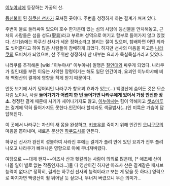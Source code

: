 [[이누야샤]]에 등장하는 가공의 산.

[[등신불]]이 된 [[하쿠신 선사]]가 모셔진 곳이다. 주변을 청정하게 하는 결계가 쳐져 있다.

주변이 물로 둘러싸여 있으며 호수 한가운데 있는 섬의 사당에 등신불을 안치해놓고, 근처의 사람들은 섬을 성도(聖島)라고 부르며 성역으로 여기고 함부로 들어가지 않고 있었다. 산기슭에는 하쿠신 선사가 세운 정화소라고 불리는 절이 있으며, 참배하면 어떤 죄라도 씻어준다고 하여 많은 사람들이 참배하게 되었다. 하지만 선사의 마음을 파고든 [[나라쿠]]의 도피처가 되었으며, 산 주위만 청정하지 산 내부는 요괴가 득실득실거리고 있었다.

나라쿠를 추격해온 [wiki:"이누야샤" 이누야샤] 일행은 [[칠인대]]와 싸우게 되었다. 나라쿠가 칠인대를 부린 이유는 사악한 망령이기는 해도 일단 인간이라, 요괴인 이누야샤에 비해 백령산의 결계에 영향을 적게 받기 때문이다.

언뜻 보기에 사기 덩어리인 나라쿠가 항요괴 효과가 있는(...) 백령산에 숨어든 것은 모순처럼 보이나, 사실 '''들어가기가 어렵지 한 번 들어가면 나라쿠에게 있어서 가장 안전한 장소'''. 청정한 결계 때문에 사기가 새어나가지도 않고, [[이누야샤]]는 힘이 약해지고 [[셋쇼마루]]는 결계에 막혀 들어가지도 못한다.인간이라 할지라도 색골법사(...)인 미륵은 가슴이 답답해진다.

이 곳에서 나라쿠는 자신의 새 몸을 완성하고, [[키쿄우]]를 죽이기 위해 인간인 [[오니구모]]의 마음을 뽑아내며, 새로운 분신인 [[하쿠도시]]를 만든다.

하쿠신 선사가 완전히 성불하여 사라진 후에는 결계가 풀려 안에 있던 요괴가 전부 풀려나오고 나라쿠가 빠져나온 영향으로 아예 무너져벼렸다.

여담으로 ~~대체 왠지~~아즈사 산과 헷갈리는 사람이 의외로 많은데,
[* 애초에 산이 나올 일이 별로 없는 작품인지라...]둘 다 영산이긴 하지만 아즈사 산은 결계같은 패시브 능력이 없다.[* 정확히, 결계는 하쿠신 선사의 능력이라고 보는 게 맞을 듯 하다.]
영력으로 따지자면 백령산이 훨 뛰어날 듯 싶으나, 무너져 버렸으니 무슨 의미가...
